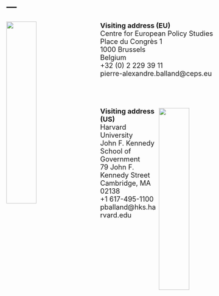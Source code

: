 ---
---

<style>
body {
  font-size: 18px; /* Adjust this value to make the font bigger */
}

</style>

<link rel="stylesheet" href="styles.css" type="text/css">

<img src="images/ceps.png" style="width:35%; border:0px solid; margin-right: 20px" align="left">  

**Visiting address (EU)**    
Centre for European Policy Studies  
Place du Congrès 1    
1000 Brussels   
Belgium   
+32 (0) 2 229 39 11   
pierre-alexandre.balland@ceps.eu   

\
\
<img src="images/harvard.jpg" style="width:35%; border:0px solid; margin-right: 20px; margin-top: 20px" align="right">


**Visiting address (US)**      
Harvard University     
John F. Kennedy School of Government   
79 John F. Kennedy Street   
Cambridge, MA 02138   
+1 617-495-1100   
pballand@hks.harvard.edu    
